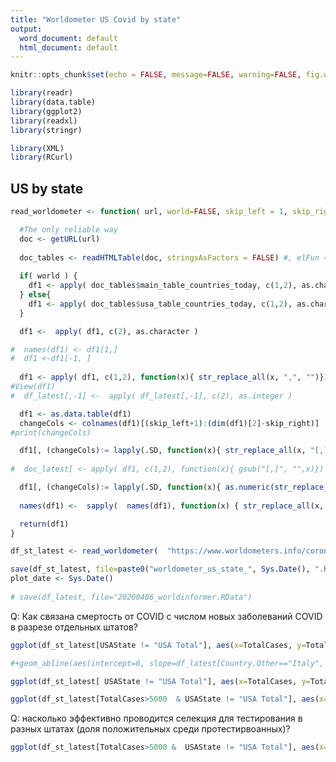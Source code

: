```yaml
---
title: "Worldometer US Covid by state"
output:
  word_document: default
  html_document: default
---
```


```r
knitr::opts_chunk$set(echo = FALSE, message=FALSE, warning=FALSE, fig.width=9, fig.height=6, fig.path = "figures/")

```

```r
library(readr)
library(data.table)
library(ggplot2)
library(readxl)
library(stringr)

library(XML)
library(RCurl)

```


## US by state

```r
read_worldometer <- function( url, world=FALSE, skip_left = 1, skip_right =1) {

  #The only reliable way
  doc <- getURL(url)
  
  doc_tables <- readHTMLTable(doc, stringsAsFactors = FALSE) #, elFun = tryAsInteger)
  
  if( world ) {
    df1 <- apply( doc_tables$main_table_countries_today, c(1,2), as.character)
  } else{
    df1 <- apply( doc_tables$usa_table_countries_today, c(1,2), as.character)
  }

  df1 <-  apply( df1, c(2), as.character )

#  names(df1) <- df1[1,]
#  df1 <-df1[-1, ]
  
  df1 <- apply( df1, c(1,2), function(x){ str_replace_all(x, ",", "")})
#View(df1)
#  df_latest[,-1] <-  apply( df_latest[,-1], c(2), as.integer )

  df1 <- as.data.table(df1)
  changeCols <- colnames(df1)[(skip_left+1):(dim(df1)[2]-skip_right)]
#print(changeCols)

  df1[, (changeCols):= lapply(.SD, function(x){ str_replace_all(x, "[,]", "")}),  .SDcols = changeCols]
  
#  doc_latest[ <- apply( df1, c(1,2), function(x){ gsub("[,]", "",x)})

  df1[, (changeCols):= lapply(.SD, function(x){ as.numeric(str_replace_all(x, "[^[0-9]]", ""))}),  .SDcols = changeCols]
  
  names(df1) <-  sapply(  names(df1), function(x) { str_replace_all(x, "[^[:alnum:]]", ".")}, USE.NAMES = FALSE)

  return(df1)  
}
```


```r
df_st_latest <- read_worldometer(  "https://www.worldometers.info/coronavirus/country/us/", world=FALSE, 1, 1)
```

```r
save(df_st_latest, file=paste0("worldometer_us_state_", Sys.Date(), ".RData"))
plot_date <- Sys.Date()
  
# save(df_latest, file="20200406_worldinformer.RData")
```


Q: Как связана смертость от COVID с числом новых заболеваний COVID в разрезе отдельных штатов? 
```r
ggplot(df_st_latest[USAState != "USA Total"], aes(x=TotalCases, y=TotalDeaths, color="Data"))+geom_point()+geom_text(data=df_st_latest[TotalCases>15000 & USAState != "USA Total"], aes(x=TotalCases,y=TotalDeaths, label=USAState ), hjust=-0.1, size=3)+geom_abline(aes(intercept=0, slope=df_st_latest[USAState=="New York", (TotalDeaths)/TotalCases])) +ggtitle("US COVID-19 Deaths vs Total Cases")

#+geom_abline(aes(intercept=0, slope=df_latest[Country.Other=="Italy", (TotalDeaths+Serious.Critical)/TotalCases])) ++ggtitle("Dangerous cases vs total number of cases 06.04.2020")+ guides(colour=guide_legend(title=NULL))

```



```r
ggplot(df_st_latest[ USAState != "USA Total"], aes(x=TotalCases, y=TotalDeaths, color="Data"))+geom_point()+geom_text(data=df_st_latest[TotalCases& USAState != "USA Total"], aes(x=TotalCases,y=TotalDeaths, label=USAState ), hjust=-0.1, size=3)+geom_abline(aes(intercept=0, slope=df_st_latest[USAState=="New York",(TotalDeaths)/TotalCases])) +ggtitle("US COVID-19 Deaths vs Total Cases")+scale_x_log10()+scale_y_log10()

```


```r
ggplot(df_st_latest[TotalCases>5000  & USAState != "USA Total"], aes(x=reorder(USAState, -(TotalDeaths/TotalCases)), y=TotalDeaths/TotalCases, fill="CFR"))+geom_col()+ggtitle("US COVID-19 Tot.Deaths/Tot.cases by state")+ theme(axis.text.x = element_text(angle = 90))+ guides(fill=guide_legend(title=NULL))+xlab("State")

```

Q: насколько эффективно проводится селекция для тестирования в разных штатах (доля положительных среди протестирвоанных)?
```r
ggplot(df_st_latest[TotalCases>5000 &  USAState != "USA Total"], aes(x=reorder(USAState, -(TotalCases/TotalTests)), y=TotalCases/TotalTests, fill="Tot.Cases /Total Tests"))+geom_col()+ggtitle("US COVID-19 Tot. Cases/Tot. tests by state")+ theme(axis.text.x = element_text(angle = 90))+ guides(fill=guide_legend(title=NULL))+xlab("State")

```

